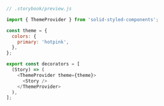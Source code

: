 ```js
// .storybook/preview.js

import { ThemeProvider } from 'solid-styled-components';

const theme = {
  colors: {
    primary: 'hotpink',
  },
};

export const decorators = [
  (Story) => (
    <ThemeProvider theme={theme}>
      <Story />
    </ThemeProvider>
  ),
];
```
